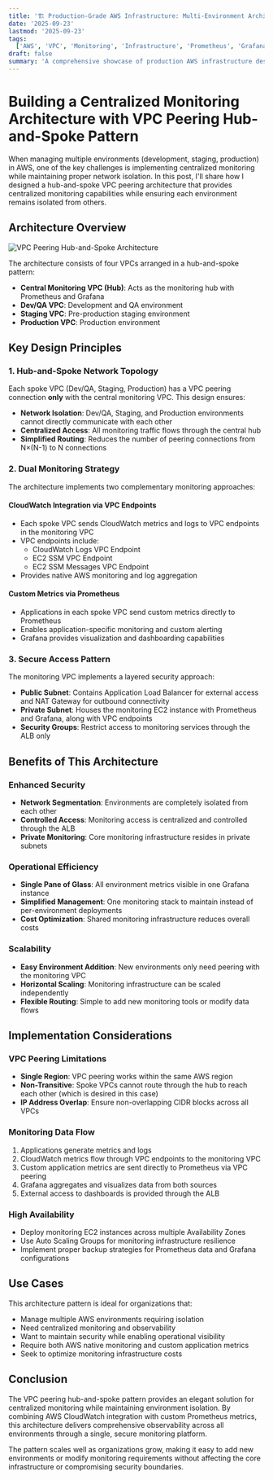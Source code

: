 ```yaml
---
title: '🏗️ Production-Grade AWS Infrastructure: Multi-Environment Architecture & CI/CD Design'
date: '2025-09-23'
lastmod: '2025-09-23'
tags:
  ['AWS', 'VPC', 'Monitoring', 'Infrastructure', 'Prometheus', 'Grafana', 'CI/CD', 'GitHub Actions']
draft: false
summary: 'A comprehensive showcase of production AWS infrastructure design and automation, demonstrating real-world DevOps engineering solutions implemented across multiple environments.'
---
```


# Building a Centralized Monitoring Architecture with VPC Peering Hub-and-Spoke Pattern

When managing multiple environments (development, staging, production) in AWS, one of the key challenges is implementing centralized monitoring while maintaining proper network isolation. In this post, I'll share how I designed a hub-and-spoke VPC peering architecture that provides centralized monitoring capabilities while ensuring each environment remains isolated from others.

## Architecture Overview

![VPC Peering Hub-and-Spoke Architecture](../static/images/markdown/vpc-peering-architecture.png)

The architecture consists of four VPCs arranged in a hub-and-spoke pattern:

- **Central Monitoring VPC (Hub)**: Acts as the monitoring hub with Prometheus and Grafana
- **Dev/QA VPC**: Development and QA environment
- **Staging VPC**: Pre-production staging environment
- **Production VPC**: Production environment

## Key Design Principles

### 1. Hub-and-Spoke Network Topology

Each spoke VPC (Dev/QA, Staging, Production) has a VPC peering connection **only** with the central monitoring VPC. This design ensures:

- **Network Isolation**: Dev/QA, Staging, and Production environments cannot directly communicate with each other
- **Centralized Access**: All monitoring traffic flows through the central hub
- **Simplified Routing**: Reduces the number of peering connections from N×(N-1) to N connections

### 2. Dual Monitoring Strategy

The architecture implements two complementary monitoring approaches:

#### CloudWatch Integration via VPC Endpoints

- Each spoke VPC sends CloudWatch metrics and logs to VPC endpoints in the monitoring VPC
- VPC endpoints include:
  - CloudWatch Logs VPC Endpoint
  - EC2 SSM VPC Endpoint
  - EC2 SSM Messages VPC Endpoint
- Provides native AWS monitoring and log aggregation

#### Custom Metrics via Prometheus

- Applications in each spoke VPC send custom metrics directly to Prometheus
- Enables application-specific monitoring and custom alerting
- Grafana provides visualization and dashboarding capabilities

### 3. Secure Access Pattern

The monitoring VPC implements a layered security approach:

- **Public Subnet**: Contains Application Load Balancer for external access and NAT Gateway for outbound connectivity
- **Private Subnet**: Houses the monitoring EC2 instance with Prometheus and Grafana, along with VPC endpoints
- **Security Groups**: Restrict access to monitoring services through the ALB only

## Benefits of This Architecture

### Enhanced Security

- **Network Segmentation**: Environments are completely isolated from each other
- **Controlled Access**: Monitoring access is centralized and controlled through the ALB
- **Private Monitoring**: Core monitoring infrastructure resides in private subnets

### Operational Efficiency

- **Single Pane of Glass**: All environment metrics visible in one Grafana instance
- **Simplified Management**: One monitoring stack to maintain instead of per-environment deployments
- **Cost Optimization**: Shared monitoring infrastructure reduces overall costs

### Scalability

- **Easy Environment Addition**: New environments only need peering with the monitoring VPC
- **Horizontal Scaling**: Monitoring infrastructure can be scaled independently
- **Flexible Routing**: Simple to add new monitoring tools or modify data flows

## Implementation Considerations

### VPC Peering Limitations

- **Single Region**: VPC peering works within the same AWS region
- **Non-Transitive**: Spoke VPCs cannot route through the hub to reach each other (which is desired in this case)
- **IP Address Overlap**: Ensure non-overlapping CIDR blocks across all VPCs

### Monitoring Data Flow

1. Applications generate metrics and logs
2. CloudWatch metrics flow through VPC endpoints to the monitoring VPC
3. Custom application metrics are sent directly to Prometheus via VPC peering
4. Grafana aggregates and visualizes data from both sources
5. External access to dashboards is provided through the ALB

### High Availability

- Deploy monitoring EC2 instances across multiple Availability Zones
- Use Auto Scaling Groups for monitoring infrastructure resilience
- Implement proper backup strategies for Prometheus data and Grafana configurations

## Use Cases

This architecture pattern is ideal for organizations that:

- Manage multiple AWS environments requiring isolation
- Need centralized monitoring and observability
- Want to maintain security while enabling operational visibility
- Require both AWS native monitoring and custom application metrics
- Seek to optimize monitoring infrastructure costs

## Conclusion

The VPC peering hub-and-spoke pattern provides an elegant solution for centralized monitoring while maintaining environment isolation. By combining AWS CloudWatch integration with custom Prometheus metrics, this architecture delivers comprehensive observability across all environments through a single, secure monitoring platform.

The pattern scales well as organizations grow, making it easy to add new environments or modify monitoring requirements without affecting the core infrastructure or compromising security boundaries.
